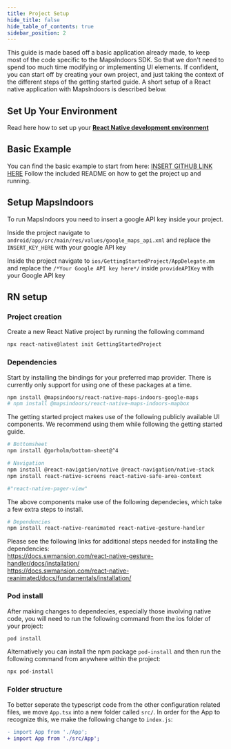 ```yaml
---
title: Project Setup
hide_title: false
hide_table_of_contents: true
sidebar_position: 2
---
```



This guide is made based off a basic application already made, to keep most of the code specific to the MapsIndoors SDK. So that we don't need to spend too much time modifying or implementing UI elements.
If confident, you can start off by creating your own project, and just taking the context of the different steps of the getting started guide. A short setup of a React native application with MapsIndoors is described below.
## Set Up Your Environment

Read here how to set up your **[React Native development environment](https://reactnative.dev/docs/environment-setup)**

## Basic Example

You can find the basic example to start from here: [INSERT GITHUB LINK HERE](IAMABASICIMPLGITHUBLINK)
Follow the included README on how to get the project up and running.

## Setup MapsIndoors

To run MapsIndoors you need to insert a google API key inside your project.

<Tabs groupId="getting-started-react-native-project-setup">
<TabItem value="Android" label="Android" default>

Inside the project navigate to `android/app/src/main/res/values/google_maps_api.xml` and replace the `INSERT_KEY_HERE` with your google API key

</TabItem>
<TabItem value="iOS" label="iOS">

Inside the project navigate to `ios/GettingStartedProject/AppDelegate.mm` and replace the `/*Your Google API key here*/` inside `provideAPIKey` with your Google API key

</TabItem>
</Tabs>

## RN setup

### Project creation

Create a new React Native project by running the following command

```bash
npx react-native@latest init GettingStartedProject
```

### Dependencies

Start by installing the bindings for your preferred map provider. There is currently only support for using one of these packages at a time.
```bash
npm install @mapsindoors/react-native-maps-indoors-google-maps
# npm install @mapsindoors/react-native-maps-indoors-mapbox
```


The getting started project makes use of the following publicly available UI components. We recommend using them while following the getting started guide.

```bash
# Bottomsheet
npm install @gorholm/bottom-sheet@^4

# Navigation
npm install @react-navigation/native @react-navigation/native-stack
npm install react-native-screens react-native-safe-area-context

#"react-native-pager-view"
```

The above components make use of the following dependecies, which take a few extra steps to install.
```bash
# Dependencies
npm install react-native-reanimated react-native-gesture-handler
```
Please see the following links for additional steps needed for installing the dependencies:<br/>
https://docs.swmansion.com/react-native-gesture-handler/docs/installation/ <br/>
https://docs.swmansion.com/react-native-reanimated/docs/fundamentals/installation/

### Pod install

After making changes to dependecies, especially those involving native code, you will need to run the following command from the ios folder of your project:

```bash
pod install
```

Alternatively you can install the npm package `pod-install` and then run the following command from anywhere within the project:

```bash
npx pod-install
```

### Folder structure

To better seperate the typescript code from the other configuration related files, we move `App.tsx` into a new folder called `src/`. In order for the App to recognize this, we make the following change to `index.js`:

```diff
- import App from './App';
+ import App from './src/App';
```
